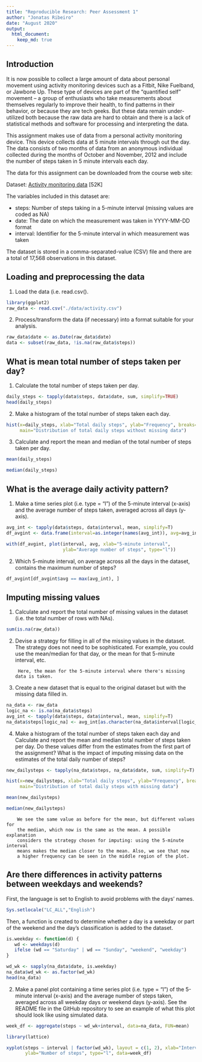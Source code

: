```yaml
---
title: "Reproducible Research: Peer Assessment 1"
author: "Jonatas Ribeiro"
date: "August 2020"
output: 
  html_document:
    keep_md: true
---
```

## Introduction

It is now possible to collect a large amount of data about personal movement 
using activity monitoring devices such as a Fitbit, Nike Fuelband, or 
Jawbone Up. These type of devices are part of the “quantified self” movement – a group of enthusiasts who take measurements about themselves regularly to improve their health, to find patterns in their behavior, or because they are tech 
geeks. But these data remain under-utilized both because the raw data are hard 
to obtain and there is a lack of statistical methods and software for 
processing and interpreting the data.

This assignment makes use of data from a personal activity monitoring 
device. This device collects data at 5 minute intervals through out the day.
The data consists of two months of data from an anonymous individual collected 
during the months of October and November, 2012 and include the number of steps 
taken in 5 minute intervals each day.

The data for this assignment can be downloaded from the course web site:

Dataset: [Activity monitoring data](https://d396qusza40orc.cloudfront.net/repdata%2Fdata%2Factivity.zip) [52K]

The variables included in this dataset are:

- steps: Number of steps taking in a 5-minute interval (missing values are coded 
as \color{red}{\verb|NA|}NA)
- date: The date on which the measurement was taken in YYYY-MM-DD format
- interval: Identifier for the 5-minute interval in which measurement was taken

The dataset is stored in a comma-separated-value (CSV) file and there are a 
total of 17,568 observations in this dataset.


## Loading and preprocessing the data

1. Load the data (i.e. \color{red}{\verb|read.csv()|}read.csv().

```r
library(ggplot2)
raw_data <- read.csv("./data/activity.csv")
```

2. Process/transform the data (if necessary) into a format suitable for your 
analysis.

```r
raw_data$date <- as.Date(raw_data$date)
data <- subset(raw_data, !is.na(raw_data$steps))
```

## What is mean total number of steps taken per day?

1. Calculate the total number of steps taken per day.

```r
daily_steps <- tapply(data$steps, data$date, sum, simplify=TRUE)
head(daily_steps)
```

2. Make a histogram of the total number of steps taken each day.

```r
hist(x=daily_steps, xlab="Total daily steps", ylab="Frequency", breaks=20,
     main="Distribution of total daily steps without missing data")
```

3. Calculate and report the mean and median of the total number of steps 
taken per day.

```r
mean(daily_steps)

median(daily_steps)
```

## What is the average daily activity pattern?

1. Make a time series plot (i.e. \color{red}{\verb|type = "l"|}type = "l") 
of the 5-minute interval (x-axis) and the average number of steps taken, 
averaged across all days (y-axis).

```r
avg_int <- tapply(data$steps, data$interval, mean, simplify=T)
df_avgint <- data.frame(interval=as.integer(names(avg_int)), avg=avg_int)

with(df_avgint, plot(interval, avg, xlab="5-minute interval", 
                     ylab="Average number of steps", type="l"))

```

2. Which 5-minute interval, on average across all the days in the dataset, 
contains the maximum number of steps?

```r
df_avgint[df_avgint$avg == max(avg_int), ]
```

## Imputing missing values

1. Calculate and report the total number of missing values in the dataset 
(i.e. the total number of rows with \color{red}{\verb|NA|}NAs).

```r
sum(is.na(raw_data))
```

2. Devise a strategy for filling in all of the missing values in the dataset. 
The strategy does not need to be sophisticated. For example, you could use the mean/median for that day, or the mean for that 5-minute interval, etc. 

        Here, the mean for the 5-minute interval where there's missing data is taken.

3. Create a new dataset that is equal to the original dataset but with the 
missing data filled in.

```r
na_data <- raw_data
logic_na <- is.na(na_data$steps)
avg_int <- tapply(data$steps, data$interval, mean, simplify=T)
na_data$steps[logic_na] <- avg_int[as.character(na_data$interval[logic_na])]
```

4. Make a histogram of the total number of steps taken each day and Calculate 
and report the mean and median total number of steps taken per day. Do these
values differ from the estimates from the first part of the assignment? What 
is the impact of imputing missing data on the estimates of the total daily
number of steps?

```r
new_dailysteps <- tapply(na_data$steps, na_data$date, sum, simplify=T)

hist(x=new_dailysteps, xlab="Total daily steps", ylab="Frequency", breaks=20,
     main="Distribution of total daily steps with missing data")

mean(new_dailysteps)

median(new_dailysteps)

```

        We see the same value as before for the mean, but different values for
        the median, which now is the same as the mean. A possible explanation
        considers the strategy chosen for imputing: using the 5-minute interval
        means makes the median closer to the mean. Also, we see that now 
        a higher frequency can be seen in the middle region of the plot. 

## Are there differences in activity patterns between weekdays and weekends?

First, the language is set to English to avoid problems with the days' names.

```r
Sys.setlocale("LC_ALL","English")
```

Then, a function is created to determine whether a day is a weekday or part of 
the weekend and the day's classification is added to the dataset.

 ```r
is.weekday <- function(d) {
    wd <- weekdays(d)
    ifelse (wd == "Saturday" | wd == "Sunday", "weekend", "weekday")
}

wd_wk <- sapply(na_data$date, is.weekday)
na_data$wd_wk <- as.factor(wd_wk)
head(na_data)
```

2. Make a panel plot containing a time series plot (i.e. \color{red}{\verb|type 
= "l"|}type = "l") of the 5-minute interval (x-axis) and the average number of 
steps taken, averaged across all weekday days or weekend days (y-axis). See the README file in the GitHub repository to see an example of what this plot should 
look like using simulated data.

```r
week_df <- aggregate(steps ~ wd_wk+interval, data=na_data, FUN=mean)

library(lattice)

xyplot(steps ~ interval | factor(wd_wk), layout = c(1, 2), xlab="Interval",
       ylab="Number of steps", type="l", data=week_df)
```
